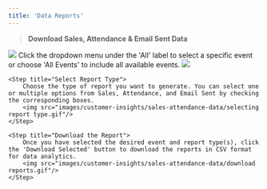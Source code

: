 ```yaml
---
title: 'Data Reports' 
---
```


> **Download Sales, Attendance & Email Sent Data**
<Steps>
    <Step title="Navigate to the 'Report' Panel">
        <img src="images/customer-insights/sales-attendance-data/report panel.gif"/>
    </Step>
    <Step title="Select Event">
        Click the dropdown menu under the 'All' label to select a specific event or choose 'All Events' to include all available events.
        <img src="images/customer-insights/sales-attendance-data/selecting event.gif"/>
    </Step>

    <Step title="Select Report Type">
        Choose the type of report you want to generate. You can select one or multiple options from Sales, Attendance, and Email Sent by checking the corresponding boxes.
        <img src="images/customer-insights/sales-attendance-data/selecting report type.gif"/>
    </Step>

    <Step title="Download the Report">
        Once you have selected the desired event and report type(s), click the 'Download Selected' button to download the reports in CSV format for data analytics.
        <img src="images/customer-insights/sales-attendance-data/download reports.gif"/>
    </Step>
</Steps>